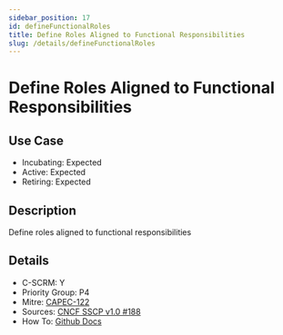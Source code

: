 ```yaml
---
sidebar_position: 17
id: defineFunctionalRoles
title: Define Roles Aligned to Functional Responsibilities
slug: /details/defineFunctionalRoles
---
```


# Define Roles Aligned to Functional Responsibilities

## Use Case

- Incubating: Expected
- Active: Expected
- Retiring: Expected

## Description

Define roles aligned to functional responsibilities

## Details

- C-SCRM: Y
- Priority Group: P4
- Mitre: [CAPEC-122](https://capec.mitre.org/data/definitions/122.html)
- Sources: [CNCF SSCP v1.0 #188](https://github.com/cncf/tag-security/blob/main/supply-chain-security/supply-chain-security-paper/sscsp.md#define-roles-aligned-to-functional-responsibilities)
- How To: [Github Docs](https://docs.github.com/en/organizations/managing-user-access-to-your-organizations-repositories/managing-repository-roles/repository-roles-for-an-organization)

